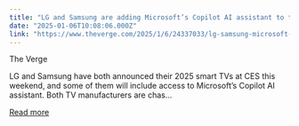 ```yaml
---
title: "LG and Samsung are adding Microsoft’s Copilot AI assistant to their TVs"
date: "2025-01-06T10:08:06.000Z"
link: "https://www.theverge.com/2025/1/6/24337033/lg-samsung-microsoft-copilot-smart-tvs-ces-2025"
---
```


The Verge
    

  
LG and Samsung have both announced their 2025 smart TVs at CES this weekend, and some of them will include access to Microsoft’s Copilot AI assistant. Both TV manufacturers are chas...

[Read more](https://www.theverge.com/2025/1/6/24337033/lg-samsung-microsoft-copilot-smart-tvs-ces-2025)
